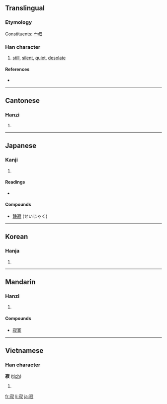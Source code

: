 ==Translingual==

===Etymology===
Constituents: [[宀]][[叔]]

===Han character===
{{Han char|rn=40|rad=宀|as=08|sn=11|four=3094<sub>7</sub>|canj=十卜火水 (JYFE)}}

# [[still]], [[silent]], [[quiet]], [[desolate]]

====References====
* {{Han ref|kx=0288.010|dkj=07200|dj=0569.060|hdz=20938.040|uh=5BC2|ud=23490|bh=B149|bd=45385}}

----

==Cantonese==

===Hanzi===
{{yue-hanzi|jyut=|y=jik6}}

# {{defn|Cantonese}}

----

==Japanese==

===Kanji===
{{ja-kanji|grade=c|rs=宀08}}

# {{defn|Japanese}}

====Readings====
* {{ja-readings|on=[[じゃく]] (jaku), [[せき]] (seki)|kun=[[さびしい]] (sabishii), [[さび]] (sabi)}}

====Compounds====
* [[静寂]] (せいじゃく)

----

==Korean==

===Hanja===
{{ko-hanja|hangeul=[[적]]|rv=jeok|mr=chŏk}}

# {{defn|Korean}}

----

==Mandarin==

===Hanzi===
{{cmn-hanzi|pin=[[jì]] ([[ji4]]), [[nìng]] ([[ning4]])|wg=chi<sup>4</sup>, ning<sup>4</sup>}}

# {{defn|Mandarin}}

====Compounds====
* [[寂寞]]

----

==Vietnamese==

===Han character===
'''寂''' ([[tịch]])

# {{defn|Vietnamese}}

[[fr:寂]]
[[li:寂]]
[[ja:寂]]